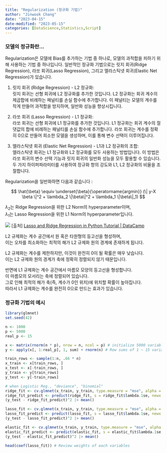 ```yaml
---
title: "Regularization (정규화 기법)"
author: "Jinwook Chang"
date: "2023-04-15"
date-modified: "2023-05-15"
categories: [DataScience,Statistics,Script]
---
```


### 모델의 정규화란…

Regularization은 모델에 Bias를 추가하는 기법 중 하나로, 모델의 과적합을 피하기 위해 사용하는 기법 중 하나입니다.   일반적인 정규화 기법으로는 릿지 회귀(Ridge Regression), 라쏘 회귀(Lasso Regression), 그리고 엘라스틱넷 회귀(Elastic Net Regression)가 있습니다.

1. 릿지 회귀 (Ridge Regression) - L2 정규화:  
릿지 회귀는 선형 회귀에 L2 정규화를 추가한 것입니다. L2 정규화는 회귀 계수의 제곱합에 비례하는 패널티를 손실 함수에 추가합니다. 이 패널티는 모델의 계수를 작게 만들어 과적합을 방지하며, 일반화 성능을 향상시킵니다.

2. 라쏘 회귀 (Lasso Regression) - L1 정규화:  
라쏘 회귀는 선형 회귀에 L1 정규화를 추가한 것입니다. L1 정규화는 회귀 계수의 절댓값의 합에 비례하는 패널티를 손실 함수에 추가합니다. 라쏘 회귀는 계수를 정확히 0으로 만들어 희소한 모델을 생성하며, 이를 통해 변수 선택이 이루어집니다.
3. 엘라스틱넷 회귀 (Elastic Net Regression) - L1과 L2 정규화의 조합:  
엘라스틱넷 회귀는 L1 정규화와 L2 정규화를 모두 사용하는 방법입니다. 이 방법은 라쏘 회귀의 변수 선택 기능과 릿지 회귀의 일반화 성능을 모두 활용할 수 있습니다. 두 가지 하이퍼파라미터를 사용하여 정규화 항의 강도와 L1, L2 정규화의 비율을 조절합니다.

Regularization을 일반화하면 다음과 같습니다 : 

$$ \hat{\beta} \equiv \underset{\beta}{\operatorname{argmin}} (\| y-X \beta \|^2 + \lambda_2 \|\beta\|^2 + \lambda_1 \|\beta\|_1) $$

$\lambda_2$는 Ridge Regression을 위한 L2 Norm의 hyperparameter이며,  
$\lambda_1$는 Lasso Regression을 위한 L1 Norm의 hyperparameter입니다.

![](front.png)
[출처] [Lasso and Ridge Regression in Python Tutorial | DataCamp](https://www.datacamp.com/tutorial/tutorial-lasso-ridge-regression)

L2 규제화는 계수 공간에서 원 혹은 타원형의 등고선을 형성하며,  
이는 오차를 최소화하는 최적의 해가 L2 규제화 원의 경계에 존재하게 됩니다.  

L2 규제화는 계수를 제한하지만, 이것이 완전히 0이 될 확률은 매우 낮습니다.  
이는 L2 규제화 원의 경계가 축에 정확히 정렬되지 않기 때문입니다.

반면에 L1 규제화는 계수 공간에서 마름모 모양의 등고선을 형성합니다.  
이 마름모의 모서리는 축에 정렬되어 있습니다.  
그로 인해 최적의 해가 축(즉, 계수가 0인 위치)에 위치할 확률이 높아집니다.  
따라서 L1 규제화는 계수를 완전히 0으로 만드는 효과가 있습니다.

### 정규화 기법의 예시

```r
library(glmnet)
set.seed(42)

n <- 1000
p <- 5000
real_p <- 15

x <- matrix(rnorm(n * p), nrow = n, ncol = p) # initialize 5000 variables
y <- apply(x[, 1:real_p], 1, sum) + rnorm(n) # Row sums of 1 ~ 15 variables

train_rows <- sample(1:n, .66 * n)
x_train <- x[train_rows, ]
x_test <- x[-train_rows, ]
y_train <- y[train_rows]
y_test <- y[-train_rows]

# when Logistic Reg., "deviance", "binomial"
ridge_fit <- cv.glmnet(x_train, y_train, type.measure = "mse", alpha = 0, family = "gaussian")
ridge_fit_predict <- predict(ridge_fit, s = ridge_fit$lambda.1se, newx = x_test)
(y_test - ridge_fit_predict)^2 |> mean()

lasso_fit <- cv.glmnet(x_train, y_train, type.measure = "mse", alpha = 1, family = "gaussian")
lasso_fit_predict <- predict(lasso_fit, s = lasso_fit$lambda.1se, newx = x_test)
(y_test - lasso_fit_predict)^2 |> mean()

elastic_fit <- cv.glmnet(x_train, y_train, type.measure = "mse", alpha = 0.5, family = "gaussian")
elastic_fit_predict <- predict(elastic_fit, s = elastic_fit$lambda.1se, newx = x_test)
(y_test - elastic_fit_predict)^2 |> mean()

head(coef(lasso_fit)) # Review weights of each variables
```